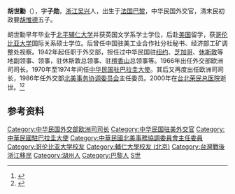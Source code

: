 '''胡世勳'''（{{bd|1914年|2月5日|2000年|2月17日|CatIdx=Hu胡}}），字'''子勋'''，[[浙江|浙江]][[吴兴|吴兴]]人，出生于[[法国|法国]][[巴黎|巴黎]]，中华民国外交官，清末民初政要[[胡惟德|胡惟德]]五子。

胡世勳早年毕业于[[北平辅仁大学|北平辅仁大学]]并获英国文学系学士学位，后赴[[美国|美国]]留学，获[[哥伦比亚大学|哥伦比亚大学]]国际关系硕士学位。后曾任中国驻美工业合作社分社秘书、经济部工矿调整处视察。1942年起任职于外交部，担任过中华民国驻[[纽约|纽约]]、[[芝加哥|芝加哥]]、[[休斯敦|休斯敦]]等地副领事、领事，驻休斯敦总领事、驻[[檀香山|檀香山]]总领事等。1966年出任外交部欧洲司司长。1970年至1974年间任[[中国驻巴拉圭大使列表|中华民国驻巴拉圭大使]]。其后又再度出任欧洲司司长，1986年任外交部[[北美事务协调委员会|北美事务协调委员会]]主任委员。2000年在[[台北荣民总医院|台北荣民总医院]]逝世。<ref name="kmt">{{cite book|title=《中国国民党百年人物全书》|publisher=团结出版社|year=2005}}</ref><ref>{{cite web|url=http://www.mofa.gov.tw/webapp/ct.asp?xItem=7893&ctNode=530&mp=1|title=新聞稿|publisher=中華民國外交部}}{{dead link|date=2018年4月 |bot=InternetArchiveBot |fix-attempted=yes }}</ref>

== 参考资料 ==
{{reflist}} 

{{台湾政治人物小作品}}

{{DEFAULTSORT:Hu胡}}
[[Category:中华民国外交部欧洲司司长|Category:中华民国外交部欧洲司司长]]
[[Category:中华民国驻美外交官|Category:中华民国驻美外交官]]
[[Category:中華民國駐巴拉圭大使|Category:中華民國駐巴拉圭大使]]
[[Category:中華民國北美事務協調委員會主任委員|Category:中華民國北美事務協調委員會主任委員]]
[[Category:哥伦比亚大学校友|Category:哥伦比亚大学校友]]
[[Category:輔仁大學校友_(北京)|Category:輔仁大學校友 (北京)]]
[[Category:台灣戰後浙江移民|Category:台灣戰後浙江移民]]
[[Category:湖州人|Category:湖州人]]
[[Category:巴黎人|Category:巴黎人]]
[[Category:胡姓|S世]]
